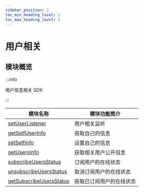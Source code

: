 ```yaml
---
sidebar_position: 2
toc_min_heading_level: 2
toc_max_heading_level: 2
---
```


# 用户相关

## 模块概览

:::info

用户信息相关 SDK

:::

| 模块名称                                                                  | 模块功能简介             |
| ------------------------------------------------------------------------- | ------------------------ |
| [setUserListener](docs/sdks/api/user/setUserListener.mdx)                 | 用户相关监听             |
| [getSelfUserInfo](docs/sdks/api/user/getSelfUserInfo.mdx)                 | 获取自己的信息           |
| [setSelfInfo](docs/sdks/api/user/setSelfInfo.mdx)                         | 设置自己的信息           |
| [getUsersInfo](docs/sdks/api/user/getUsersInfo.mdx)     | 获取相关用户公开信息         |
| [subscribeUsersStatus](docs/sdks/api/user/subscribeUsersStatus.mdx)       | 订阅用户的在线状态       |
| [unsubscribeUsersStatus](docs/sdks/api/user/unsubscribeUsersStatus.mdx)   | 取消订阅用户的在线状态   |
| [getSubscribeUsersStatus](docs/sdks/api/user/getSubscribeUsersStatus.mdx) | 获取已订阅用户的在线状态 |
